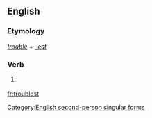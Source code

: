 ==English==

===Etymology===
''[[trouble]]'' + ''[[-est]]''

===Verb===
{{en-verb form}}

# {{context|archaic}} {{form of|Second-person singular simple present form|trouble}}

[[Category:English second-person singular forms]]

[[fr:troublest]]